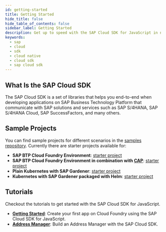 ```yaml
---
id: getting-started
title: Getting Started
hide_title: false
hide_table_of_contents: false
sidebar_label: Getting Started
description: Get up to speed with the SAP Cloud SDK for JavaScript in no time
keywords:
  - sap
  - cloud
  - sdk
  - cloud native
  - cloud sdk
  - sap cloud sdk
---
```



<BuildBadge /> <LicenseBadge />

## What Is the SAP Cloud SDK

The SAP Cloud SDK is a set of libraries that helps you end-to-end when developing applications on SAP Business Technology Platform that communicate with SAP solutions and services such as SAP S/4HANA, SAP S/4HANA Cloud, SAP SuccessFactors, and many others.

## Sample Projects

You can find sample projects for different scenarios in the [samples repository](https://github.com/SAP-samples/cloud-sdk-js).
Currently there are starter projects available for:

- **SAP BTP Cloud Foundry Environment**: [starter project](https://github.com/SAP-samples/cloud-sdk-js/tree/main/samples/cf-sample-application)
- **SAP BTP Cloud Foundry Environment in combination with [CAP](https://cap.cloud.sap/)**: [starter project](https://github.com/SAP-samples/cloud-sdk-js/tree/main/samples/cds-sample-application)
- **Plain Kubernetes with SAP Gardener**: [starter project](https://github.com/SAP-samples/cloud-sdk-js/tree/main/samples/k8s-sample-application)
- **Kubernetes with SAP Gardener packaged with Helm**: [starter project](https://github.com/SAP-samples/cloud-sdk-js/tree/main/samples/helm-sample-application)

## Tutorials

Checkout the tutorials to get started with the SAP Cloud SDK for JavaScript.

- [**Getting Started**](./tutorials/getting-started/introduction.mdx): Create your first app on Cloud Foundry using the SAP Cloud SDK for JavaScript.
- [**Address Manager**](./tutorials/address-manager/read-addresses.mdx): Build an Address Manager with the SAP Cloud SDK.
